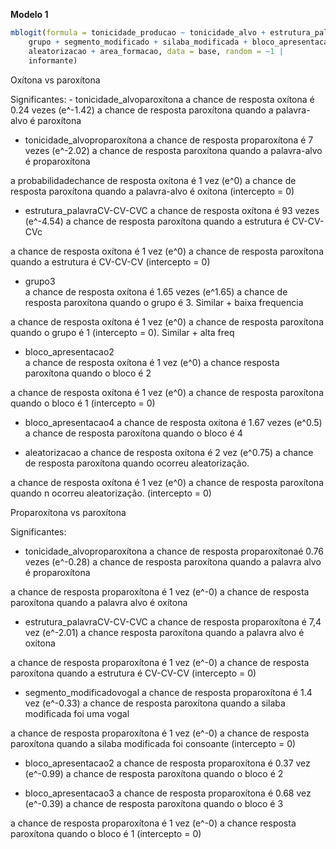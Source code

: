 __Modelo 1__

```r
mblogit(formula = tonicidade_producao ~ tonicidade_alvo + estrutura_palavra + 
    grupo + segmento_modificado + silaba_modificada + bloco_apresentacao + 
    aleatorizacao + area_formacao, data = base, random = ~1 | 
    informante)
```

Oxítona vs paroxítona

Significantes: 
- tonicidade_alvoparoxítona 
a chance de resposta oxítona é 0.24 vezes (e^-1.42) a chance de resposta paroxítona quando a palavra-alvo é paroxítona

- tonicidade_alvoproparoxítona 
a chance de resposta proparoxítona é 7 vezes (e^-2.02) a chance de resposta paroxítona quando a palavra-alvo é proparoxítona

a probabilidadechance de resposta oxítona é 1 vez (e^0) a chance de resposta paroxítona quando a palavra-alvo é oxítona (intercepto = 0)

- estrutura_palavraCV-CV-CVC 
a chance de resposta oxítona é 93 vezes (e^-4.54) a chance de resposta paroxítona quando a estrutura é CV-CV-CVc

a chance de resposta oxítona é 1 vez (e^0) a chance de resposta paroxítona quando a estrutura é CV-CV-CV (intercepto = 0)

- grupo3  
a chance de resposta oxítona é 1.65 vezes (e^1.65) a chance de resposta paroxítona quando o grupo é 3. Similar + baixa frequencia

a chance de resposta oxítona é 1 vez (e^0) a chance de resposta paroxítona quando o grupo é 1 (intercepto = 0). Similar + alta freq

- bloco_apresentacao2  
a chance de resposta oxítona é 1 vez (e^0) a chance resposta paroxítona quando o bloco é 2 

a chance de resposta oxítona é 1 vez (e^0) a chance de resposta paroxítona quando o bloco é 1 (intercepto = 0)

- bloco_apresentacao4 
a chance de resposta oxítona é 1.67 vezes (e^0.5) a chance de resposta paroxítona quando o bloco é 4

- aleatorizacao
a chance de resposta oxítona é 2 vez (e^0.75) a chance de resposta paroxítona quando ocorreu aleatorização.

a chance de resposta oxítona é 1 vez (e^0) a chance de resposta paroxítona quando n ocorreu aleatorização. (intercepto = 0)


Proparoxítona vs paroxítona

Significantes: 

- tonicidade_alvoproparoxítona
a chance de resposta proparoxítonaé 0.76 vezes (e^-0.28) a chance de resposta paroxítona quando a palavra alvo é proparoxítona 

a chance de resposta proparoxítona é  1 vez (e^-0) a chance de resposta paroxítona quando a palavra alvo é oxítona 

- estrutura_palavraCV-CV-CVC 
a chance de resposta proparoxítona é  7,4 vez (e^-2.01) a chance resposta paroxítona quando a palavra alvo é oxítona

a chance de resposta proparoxítona é  1 vez (e^-0) a chance de resposta paroxítona quando a estrutura é CV-CV-CV (intercepto = 0)

- segmento_modificadovogal
a chance de resposta proparoxítona é  1.4 vez (e^-0.33) a chance de resposta paroxítona quando a silaba modificada foi uma vogal

a chance de resposta proparoxítona é  1 vez (e^-0) a chance de resposta paroxítona quando a silaba modificada foi consoante (intercepto = 0)

- bloco_apresentacao2
a chance de resposta proparoxítona é 0.37 vez (e^-0.99) a chance de resposta paroxítona quando o bloco é 2 

- bloco_apresentacao3 
a chance de resposta proparoxítona é  0.68 vez (e^-0.39) a chance de resposta paroxítona quando o bloco é 3

a chance de resposta proparoxítona é  1 vez (e^-0) a chance resposta paroxítona quando o bloco é 1 (intercepto = 0)
